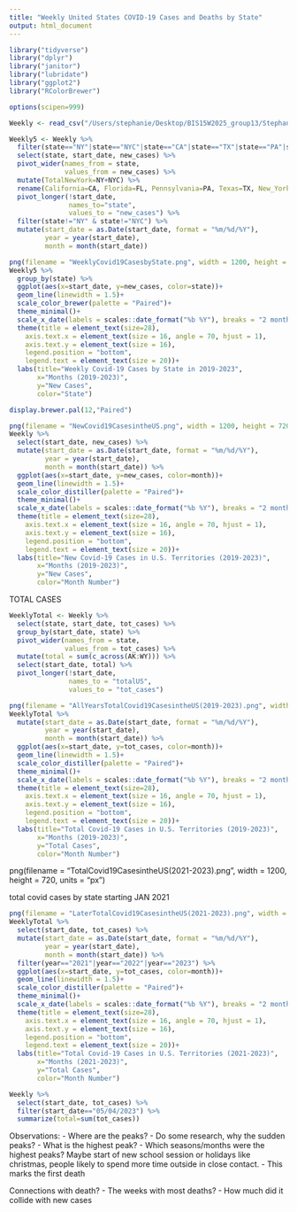 ```yaml
---
title: "Weekly United States COVID-19 Cases and Deaths by State"
output: html_document
---
```


```r
library("tidyverse") 
library("dplyr")
library("janitor")
library("lubridate")
library("ggplot2")
library("RColorBrewer")
```

```r
options(scipen=999)
```


```r
Weekly <- read_csv("/Users/stephanie/Desktop/BIS15W2025_group13/Stephanie/WeeklyCases.csv") %>% clean_names()
```
```r
Weekly5 <- Weekly %>% 
  filter(state=="NY"|state=="NYC"|state=="CA"|state=="TX"|state=="PA"|state=="FL") %>% 
  select(state, start_date, new_cases) %>% 
  pivot_wider(names_from = state,
              values_from = new_cases) %>% 
  mutate(TotalNewYork=NY+NYC) %>% 
  rename(California=CA, Florida=FL, Pennsylvania=PA, Texas=TX, New_York=TotalNewYork) %>% 
  pivot_longer(!start_date, 
               names_to="state",
               values_to = "new_cases") %>% 
  filter(state!="NY" & state!="NYC") %>% 
  mutate(start_date = as.Date(start_date, format = "%m/%d/%Y"),
         year = year(start_date),
         month = month(start_date))
```


```r
png(filename = "WeeklyCovid19CasesbyState.png", width = 1200, height = 720, units = "px")
Weekly5 %>% 
  group_by(state) %>% 
  ggplot(aes(x=start_date, y=new_cases, color=state))+
  geom_line(linewidth = 1.5)+
  scale_color_brewer(palette = "Paired")+ 
  theme_minimal()+
  scale_x_date(labels = scales::date_format("%b %Y"), breaks = "2 months")+
  theme(title = element_text(size=28),
    axis.text.x = element_text(size = 16, angle = 70, hjust = 1),
    axis.text.y = element_text(size = 16),
    legend.position = "bottom",
    legend.text = element_text(size = 20))+
  labs(title="Weekly Covid-19 Cases by State in 2019-2023",
       x="Months (2019-2023)",
       y="New Cases",
       color="State")
```

```r
display.brewer.pal(12,"Paired")
```

```r
png(filename = "NewCovid19CasesintheUS.png", width = 1200, height = 720, units = "px")
Weekly %>% 
  select(start_date, new_cases) %>% 
  mutate(start_date = as.Date(start_date, format = "%m/%d/%Y"),
         year = year(start_date),
         month = month(start_date)) %>% 
  ggplot(aes(x=start_date, y=new_cases, color=month))+
  geom_line(linewidth = 1.5)+
  scale_color_distiller(palette = "Paired")+ 
  theme_minimal()+
  scale_x_date(labels = scales::date_format("%b %Y"), breaks = "2 months")+
  theme(title = element_text(size=28),
    axis.text.x = element_text(size = 16, angle = 70, hjust = 1),
    axis.text.y = element_text(size = 16),
    legend.position = "bottom",
    legend.text = element_text(size = 20))+
  labs(title="New Covid-19 Cases in U.S. Territories (2019-2023)",
       x="Months (2019-2023)",
       y="New Cases",
       color="Month Number")
```













TOTAL CASES

```r
WeeklyTotal <- Weekly %>% 
  select(state, start_date, tot_cases) %>% 
  group_by(start_date, state) %>% 
  pivot_wider(names_from = state, 
              values_from = tot_cases) %>% 
  mutate(total = sum(c_across(AK:WY))) %>% 
  select(start_date, total) %>% 
  pivot_longer(!start_date,
               names_to = "totalUS",
               values_to = "tot_cases")
```



```r
png(filename = "AllYearsTotalCovid19CasesintheUS(2019-2023).png", width = 1200, height = 720, units = "px")
WeeklyTotal %>% 
  mutate(start_date = as.Date(start_date, format = "%m/%d/%Y"),
         year = year(start_date),
         month = month(start_date)) %>% 
  ggplot(aes(x=start_date, y=tot_cases, color=month))+
  geom_line(linewidth = 1.5)+
  scale_color_distiller(palette = "Paired")+ 
  theme_minimal()+
  scale_x_date(labels = scales::date_format("%b %Y"), breaks = "2 months")+
  theme(title = element_text(size=28),
    axis.text.x = element_text(size = 16, angle = 70, hjust = 1),
    axis.text.y = element_text(size = 16),
    legend.position = "bottom",
    legend.text = element_text(size = 20))+
  labs(title="Total Covid-19 Cases in U.S. Territories (2019-2023)",
       x="Months (2019-2023)",
       y="Total Cases",
       color="Month Number")
```





png(filename = "TotalCovid19CasesintheUS(2021-2023).png", width = 1200, height = 720, units = "px")

total covid cases by state starting JAN 2021
```r
png(filename = "LaterTotalCovid19CasesintheUS(2021-2023).png", width = 1200, height = 720, units = "px")
WeeklyTotal %>% 
  select(start_date, tot_cases) %>% 
  mutate(start_date = as.Date(start_date, format = "%m/%d/%Y"),
         year = year(start_date),
         month = month(start_date)) %>% 
  filter(year=="2021"|year=="2022"|year=="2023") %>% 
  ggplot(aes(x=start_date, y=tot_cases, color=month))+
  geom_line(linewidth = 1.5)+
  scale_color_distiller(palette = "Paired")+ 
  theme_minimal()+
  scale_x_date(labels = scales::date_format("%b %Y"), breaks = "2 months")+
  theme(title = element_text(size=28),
    axis.text.x = element_text(size = 16, angle = 70, hjust = 1),
    axis.text.y = element_text(size = 16),
    legend.position = "bottom",
    legend.text = element_text(size = 20))+
  labs(title="Total Covid-19 Cases in U.S. Territories (2021-2023)",
       x="Months (2021-2023)",
       y="Total Cases",
       color="Month Number")
```



```r
Weekly %>% 
  select(start_date, tot_cases) %>% 
  filter(start_date=="05/04/2023") %>% 
  summarize(total=sum(tot_cases))
```







Observations:
- Where are the peaks?
- Do some research, why the sudden peaks?
- What is the highest peak?
- Which seasons/months were the highest peaks? Maybe start of new school session or holidays like christmas, people likely to spend more time outside in close contact. 
- This marks the first death

Connections with death?
- The weeks with most deaths?
- How much did it collide with new cases

